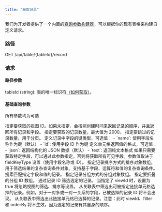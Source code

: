 ```yaml
---
title: "获取记录"
---
```


<Tip>我们为开发者提供了一个内置的[查询参数构建器](https://app.teable.cn/developer/tool/query-builder)，可以根据你的现有表格来构建自定义请求。</Tip>


### 路径
GET /api/table/\{tableId\}/record
​
### 请求
#### 路径参数
tableId (string): 表的唯一标识符[（如何获取）](/zh/api-doc/get-id#tableid)。

#### 基础查询参数
所有参数均为可选

<ParamField query="viewId" type="string">
  指定要获取的视图 ID。如果未指定，会按照创建时间来返回记录的顺序，并且返回所有记录和字段。
</ParamField>

<ParamField query="take" type="number">
  指定要获取的记录数量，最大值为 2000。
</ParamField>

<ParamField query="skip" type="number">
  指定要跳过的记录数量，用于分页。
</ParamField>

<ParamField query="fieldKeyType" type="string" default="name">
  定义记录中字段的键类型，可选值：
  - `name`: 使用字段名称作为键（默认）
  - `id`: 使用字段 ID 作为键
</ParamField>

<ParamField query="cellFormat" type="string" default="json">
  定义单元格返回值的格式，可选值：
  - `json`: 返回结构化的 JSON 数据（默认）
  - `text`: 返回纯文本格式
</ParamField>

<ParamField query="projection" type="string[]">
  如果只需要获取特定字段，可以通过此参数指定。否则将获取所有可见字段。参数值取决于 fieldKeyType 设置（使用字段名称或 ID）。
</ParamField>

<ParamField query="orderBy" type="string">
  指定记录排序方式的排序对象数组。
</ParamField>

<ParamField query="filter" type="string">
  用于筛选结果的复杂查询条件对象。支持基于字段、运算符和值的复杂查询条件。
</ParamField>

<ParamField query="search" type="string[]">
  搜索匹配指定字段和值的记录。
</ParamField>

<Accordion title="高级查询参数">
<ParamField query="groupBy" type="string">
  指定记录分组方式的分组对象数组。
</ParamField>

<ParamField query="collapsedGroupIds" type="string[]">
  指定要折叠的分组 ID 数组。
</ParamField>


<ParamField query="selectedRecordIds" type="string[]">
  通过记录 ID 筛选选定的记录。
</ParamField>

<ParamField query="ignoreViewQuery" type="boolean">
  当指定了 viewId 时，设置为 true 将忽略视图的筛选、排序等设置。
</ParamField>

<ParamField query="filterLinkCellCandidate" type="string[]">
  从关联表中筛选出可被指定链接单元格选择的记录。例如，对于一对多或一对一关系的字段，已被选择的记录 ID 将不会出现。
</ParamField>

<ParamField query="filterLinkCellSelected" type="string[]">
  从关联表中筛选出此链接单元格已选择的记录。注意：此时 viewId、filter 和 orderBy 将不生效，因为选定的记录有其自身的顺序。
</ParamField>
</Accordion>

